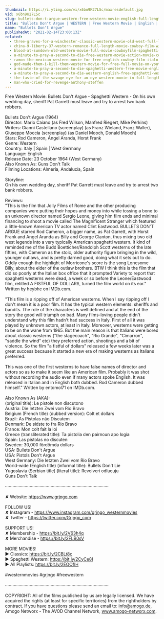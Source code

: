 ```yaml
---
thumbnail: https://i.ytimg.com/vi/x6bn9K27LSc/maxresdefault.jpg
vid: x6bn9K27LSc
slug: bullets-don-t-argue-western-free-western-movie-english-full-length-feature-film
title: "Bullets Don't Argue | WESTERN | Free Western Movie | English | Full Length Feature Film"
name: "Bullets Don't Argue"
publishedAt: "2021-02-14T23:00:13Z"
related:
  - three-graves-for-a-winchester-classic-western-movie-old-west-full-length-english
  - china-9-liberty-37-western-romance-full-length-movie-cowboy-film-wild-west
  - blood-at-sundown-old-western-movie-full-movie-cowboyfilm-spaghetti-western-english
  - a-minute-to-pray-a-second-to-die-free-western-movie-action-movie-cowboys-full-movies
  - ramon-the-mexican-western-movie-for-free-english-cowboy-film-italo-western
  - god-made-them-i-kill-them-western-movie-for-free-full-movie-on-youtube-cowboy-film
  - a-minute-to-pray-a-second-to-die-spaghetti-western-free-movie-english
  - a-minute-to-pray-a-second-to-die-western-english-free-spaghetti-western
  - the-taste-of-the-savage-eye-for-an-eye-western-movie-in-full-length-english-free-feature-film
  - man-who-cried-for-revenge-anthony-steffen
---
```


Free Western Movie: Bullets Don't Argue - Spaghetti Western - On his own wedding day, sheriff Pat Garrett must leave and try to arrest two bank robbers. <br />
<br />
Bullets Don't Argue (1964)<br />
Director: Mario Caiano (as Fred Wilson, Manfred Riegert, Mike Perkins)<br />
Writers: Gianni Castellano (screenplay) (as Franz Wieland, Franz Waller), Giuseppe Moccia (screenplay) (as Daniel Mooch, Donald Mooch) <br />
Stars: Rod Cameron, Ángel Aranda, Horst Frank <br />
Genre: Western <br />
Country: Italy | Spain | West Germany<br />
Language: English<br />
Release Date: 23 October 1964 (West Germany) <br />
Also Known As: Guns Don't Talk <br />
Filming Locations: Almería, Andalucía, Spain <br />
<br />
Storyline:<br />
On his own wedding day, sheriff Pat Garrett must leave and try to arrest two bank robbers.<br />
<br />
Reviews:<br />
"This is the film that Jolly Films of Rome and the other producing companies were putting their hopes and money into while tossing a bone to an unknown director named Sergio Leone, giving him film ends and minimal financing to shoot a movie called The Magnificent Stranger which featured a little-known American TV actor named Clint Eastwood. BULLETS DON'T ARGUE starred Rod Cameron, a bigger name, as Pat Garrett, with Horst Frank and Angel Aranda as Billy and George Clanton, thus mixing two old west legends into a very typically American spaghetti western. It kind of reminded me of the Budd Boetticher/Randolph Scott westerns of the late fifties, with Cameron as the stoic, older authority figure bringing in the wild, younger outlaws, and is pretty darned good, doing what it sets out to do. Oddly enough the highlight of Morricone's score is the song Lonesome Billy, about the elder of the outlaw brothers. BTW I think this is the film that did so poorly at the Italian box office that it prompted Variety to report that spaghetti westerns were dead, a week or so before the Leone/Eastwood film, retitled A FISTFUL OF DOLLARS, turned the film world on its ear." Written by heybhc on IMDb.com.<br />
<br />
"This film is a ripping off of American westerns. When I say ripping off I don't mean it is a poor film. It has the typical western elements: sheriffs and bandits. The role of the characters is well defined and at the end of the story the good will triumph on bad. Many films-loving people didn't understand why this film hadn't had success in Italy. First of all it was played by unknown actors, at least in Italy. Moreover, westerns were getting to be on the wane from 1965. But the main reason is that Italians were bored about classic westerns ("the stagecoach", "Rio Grande", "Cimarron", "saddle the wind" etc) they preferred action, shootings and a bit of violence. So the film "a fistful of dollars" released a few weeks later was a great success because it started a new era of making westerns as Italians preferred.<br />
<br />
This was one of the first westerns to have false names of director and actors so as to make it seem like an American film. Probably it was shot without recording the audio even if many actors spoke English. It was released in Italian and in English both dubbed. Rod Cameron dubbed himself." Written by entomol71 on IMDb.com.<br />
<br />
Also Known As (AKA):<br />
(original title): Le pistole non discutono<br />
Austria: Die letzten Zwei vom Rio Bravo<br />
Belgium (French title) (dubbed version): Colt et dollars<br />
Brazil: As Pistolas não Discutem<br />
Denmark: De sidste to fra Rio Bravo<br />
France: Mon colt fait la loi<br />
Greece (transliterated title): Ta pistolia den pairnoun apo logia<br />
Spain: Las pistolas no discuten<br />
Sweden: 30,000 fördömda dollars<br />
USA: Bullets Don't Argue<br />
USA: Pistols Don't Argue<br />
West Germany: Die letzten Zwei vom Rio Bravo<br />
World-wide (English title) (informal title): Bullets Don't Lie<br />
Yugoslavia (Serbian title) (literal title): Revolveri odlucuju<br />
Guns Don't Talk<br />
<br />
····················································································<br />
<br />
✘ Website: https://www.grjngo.com<br />
<br />
FOLLOW US!<br />
✘ Instagram - https://www.instagram.com/grjngo_westernmovies<br />
✘ Twitter - https://twitter.com/Grjngo_com<br />
<br />
SUPPORT US!<br />
✘ Membership - https://bit.ly/2V63h4q<br />
✘ Merchandise - https://bit.ly/2FLB0sV<br />
<br />
MORE MOVIES! <br />
► Classics: https://bit.ly/2CBLt8c <br />
► Spaghetti Western: https://bit.ly/2CyCe8I <br />
► All Playlists: https://bit.ly/2EOOfIH <br />
<br />
#westernmovies #grjngo #freewestern<br />
<br />
····················································································<br />
<br />
COPYRIGHT: All of the films published by us are legally licensed. We have acquired the rights (at least for specific territories) from the rightholders by contract. If you have questions please send an email to: info@amogo.de, Amogo Networx - The AVOD Channel Network, www.amogo-networx.com.
